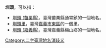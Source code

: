 {{noteTA　
|1 = zh-cn:庄; zh-hk:庄; zh-tw:庄;
|2 = zh-cn:里; zh-hk:里; zh-tw:里;
}}
'''圳頭'''，可以指：
*[[圳頭_(苗栗縣)|圳頭 (苗栗縣)]]，臺灣苗栗縣通霄鎮的一個地名。
*[[圳頭里|圳頭里]]，臺灣[[嘉義市|嘉義市]][[東區_(嘉義市)|東區]]的一個里。
*[[圳頭_(嘉義縣)|圳頭 (嘉義縣)]]，臺灣嘉義縣梅山鄉的一個地名。
{{disambig}}
[[Category:二字臺灣地名消歧义|Category:二字臺灣地名消歧义]]